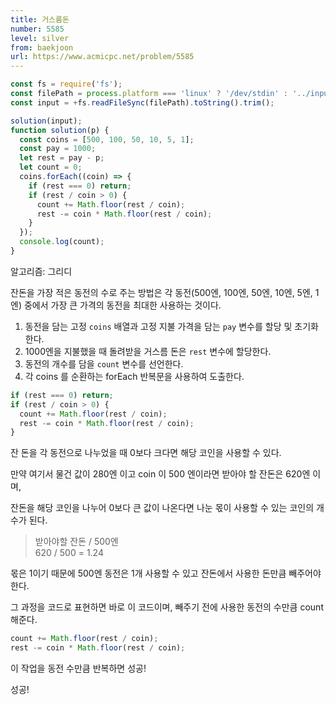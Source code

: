 ```yaml
---
title: 거스름돈
number: 5585
level: silver
from: baekjoon
url: https://www.acmicpc.net/problem/5585
---
```


```js
const fs = require('fs');
const filePath = process.platform === 'linux' ? '/dev/stdin' : '../input.txt';
const input = +fs.readFileSync(filePath).toString().trim();

solution(input);
function solution(p) {
  const coins = [500, 100, 50, 10, 5, 1];
  const pay = 1000;
  let rest = pay - p;
  let count = 0;
  coins.forEach((coin) => {
    if (rest === 0) return;
    if (rest / coin > 0) {
      count += Math.floor(rest / coin);
      rest -= coin * Math.floor(rest / coin);
    }
  });
  console.log(count);
}
```

알고리즘: 그리디

잔돈을 가장 적은 동전의 수로 주는 방법은 각 동전(500엔, 100엔, 50엔, 10엔, 5엔, 1엔) 중에서 가장 큰 가격의 동전을 최대한 사용하는 것이다.

1. 동전을 담는 고정 `coins` 배열과 고정 지불 가격을 담는 `pay` 변수를 할당 및 초기화한다.
2. 1000엔을 지불했을 때 돌려받을 거스름 돈은 `rest` 변수에 할당한다.
3. 동전의 개수를 담을 `count` 변수를 선언한다.
4. 각 coins 를 순환하는 forEach 반복문을 사용하여 도출한다.

```js
if (rest === 0) return;
if (rest / coin > 0) {
  count += Math.floor(rest / coin);
  rest -= coin * Math.floor(rest / coin);
}
```

잔 돈을 각 동전으로 나누었을 때 0보다 크다면 해당 코인을 사용할 수 있다.

만약 여기서 물건 값이 280엔 이고 coin 이 500 엔이라면 받아야 할 잔돈은 620엔 이며,

잔돈을 해당 코인을 나누어 0보다 큰 값이 나온다면 나눈 몫이 사용할 수 있는 코인의 개수가 된다.

> 받아야할 잔돈 / 500엔  
> 620 / 500 = 1.24

몫은 1이기 때문에 500엔 동전은 1개 사용할 수 있고 잔돈에서 사용한 돈만큼 빼주어야한다.

그 과정을 코드로 표현하면 바로 이 코드이며, 빼주기 전에 사용한 동전의 수만큼 count 해준다.

```js
count += Math.floor(rest / coin);
rest -= coin * Math.floor(rest / coin);
```

이 작업을 동전 수만큼 반복하면 성공!

성공!
